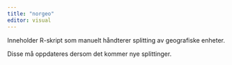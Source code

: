 ```yaml
---
title: "norgeo"
editor: visual
---
```


Inneholder R-skript som manuelt håndterer splitting av geografiske enheter.

Disse må oppdateres dersom det kommer nye splittinger.
